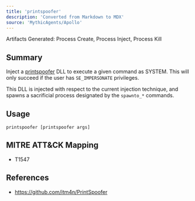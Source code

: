 ```yaml
---
title: 'printspoofer'
description: 'Converted from Markdown to MDX'
source: 'MythicAgents/Apollo'
---
```


<Note>Artifacts Generated: Process Create, Process Inject, Process Kill</Note>

## Summary
Inject a [printspoofer](https://github.com/itm4n/PrintSpoofer) DLL to execute a given command as SYSTEM. This will only succeed if the user has `SE_IMPERSONATE` privileges.

This DLL is injected with respect to the current injection technique, and spawns a sacrificial process designated by the `spawnto_*` commands.

## Usage
```
printspoofer [printspoofer args]
```

## MITRE ATT&CK Mapping

- T1547

## References

- https://github.com/itm4n/PrintSpoofer
